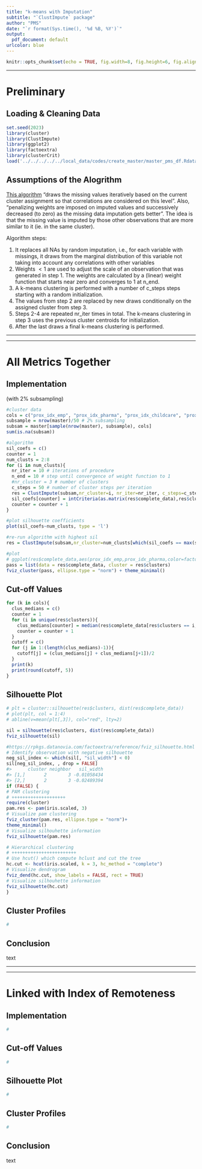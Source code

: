 ```yaml
---
title: "k-means with Imputation"
subtitle: "`ClustImpute` package"
author: "PMS"
date: "`r format(Sys.time(), '%d %B, %Y')`"
output:
  pdf_document: default
urlcolor: blue
---
```


```r
knitr::opts_chunk$set(echo = TRUE, fig.width=8, fig.height=6, fig.align = 'center')
```


* * *

# Preliminary 

## Loading \& Cleaning Data

```r
set.seed(2023)
library(cluster)
library(ClustImpute)
library(ggplot2)
library(factoextra)
library(clusterCrit)
load('../../../../../local_data/codes/create_master/master_pms_df.Rdata')
```



## Assumptions of the Alogrithm

[This algorithm](https://www.r-bloggers.com/2019/06/intoducing-clustimpute-a-new-approach-for-k-means-clustering-with-build-in-missing-data-imputation/amp/) "draws the missing values iteratively based on the current cluster assignment so that correlations are considered on this level". Also, "penalizing weights are imposed on imputed values and successively decreased (to zero) as the missing data imputation gets better". The idea is that the missing value is imputed by those other observations that are more similar to it (ie. in the same cluster). 


Algorithm steps:


1. It replaces all NAs by random imputation, i.e., for each variable with missings, it draws from the marginal distribution of this variable not taking into account any correlations with other variables
2. Weights $<1$ are used to adjust the scale of an observation that was generated in step 1. The weights are calculated by a (linear) weight function that starts near zero and converges to 1 at n_end.
3. A k-means clustering is performed with a number of c_steps steps starting with a random initialization.
4. The values from step 2 are replaced by new draws conditionally on the assigned cluster from step 3.
5. Steps 2-4 are repeated nr_iter times in total. The k-means clustering in step 3 uses the previous cluster centroids for initialization.
6. After the last draws a final k-means clustering is performed.





*** 

*** 

\pagebreak
# All Metrics Together 

## Implementation 

(with 2\% subsampling)

```r
#cluster data
cols = c("prox_idx_emp", "prox_idx_pharma", "prox_idx_childcare", "prox_idx_health", "prox_idx_grocery", "prox_idx_educpri", "prox_idx_educsec", "prox_idx_lib", "prox_idx_parks", "prox_idx_transit")
subsample = nrow(master)/50 # 2% subsampling 
subsam = master[sample(nrow(master), subsample), cols]
sum(is.na(subsam))

#algorithm
sil_coefs = c()
counter = 1
num_clusts = 2:8
for (i in num_clusts){
  nr_iter = 10 # iterations of procedure
  n_end = 10 # step until convergence of weight function to 1
  #nr_cluster = 3 # number of clusters
  c_steps = 50 # number of cluster steps per iteration
  res = ClustImpute(subsam,nr_cluster=i, nr_iter=nr_iter, c_steps=c_steps, n_end=n_end) 
  sil_coefs[counter] = intCriteria(as.matrix(res$complete_data),res$clusters, 'Silhouette')$silhouette
  counter = counter + 1
}

#plot silhouette coefficients
plot(sil_coefs~num_clusts, type = 'l')

#re-run algorithm with highest sil
res = ClustImpute(subsam,nr_cluster=num_clusts[which(sil_coefs == max(sil_coefs))], nr_iter=nr_iter, c_steps=c_steps, n_end=n_end) 

#plot 
# ggplot(res$complete_data,aes(prox_idx_emp,prox_idx_pharma,color=factor(res$clusters))) + geom_point()
pass = list(data = res$complete_data, cluster = res$clusters)
fviz_cluster(pass, ellipse.type = "norm") + theme_minimal()
```



## Cut-off Values

```r
for (k in cols){
  clus_medians = c()
  counter = 1
  for (i in unique(res$clusters)){
    clus_medians[counter] = median(res$complete_data[res$clusters == i,k])
    counter = counter + 1
  }
  cutoff = c()
  for (j in 1:(length(clus_medians)-1)){
    cutoff[j] = (clus_medians[j] + clus_medians[j+1])/2
  }
  print(k)
  print(round(cutoff, 5))
}
```

## Silhouette Plot


```r
# plt = cluster::silhouette(res$clusters, dist(res$complete_data))
# plot(plt, col = 1:4)
# abline(v=mean(plt[,3]), col="red", lty=2)

sil = silhouette(res$clusters, dist(res$complete_data))
fviz_silhouette(sil)
```

```r
#https://rpkgs.datanovia.com/factoextra/reference/fviz_silhouette.html
# Identify observation with negative silhouette
neg_sil_index <- which(sil[, "sil_width"] < 0)
sil[neg_sil_index, , drop = FALSE]
#>      cluster neighbor   sil_width
#> [1,]       2        3 -0.01058434
#> [2,]       2        3 -0.02489394
if (FALSE) {
# PAM clustering
# ++++++++++++++++++++
require(cluster)
pam.res <- pam(iris.scaled, 3)
# Visualize pam clustering
fviz_cluster(pam.res, ellipse.type = "norm")+
theme_minimal()
# Visualize silhouhette information
fviz_silhouette(pam.res)

# Hierarchical clustering
# ++++++++++++++++++++++++
# Use hcut() which compute hclust and cut the tree
hc.cut <- hcut(iris.scaled, k = 3, hc_method = "complete")
# Visualize dendrogram
fviz_dend(hc.cut, show_labels = FALSE, rect = TRUE)
# Visualize silhouhette information
fviz_silhouette(hc.cut)
}
```



## Cluster Profiles

```r
#
```

## Conclusion

text


***

***

\pagebreak
# Linked with Index of Remoteness


## Implementation 

```r
#
```


## Cut-off Values

```r
#
```

## Silhouette Plot

```r
#
```


## Cluster Profiles

```r
#
```

## Conclusion

text





